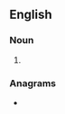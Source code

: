 ==English==

===Noun===
{{head|en|noun form}}

# {{plural of|en|yottaliter}}

===Anagrams===
* {{anagrams|en|a=aeilorsttty|yottalitres}}